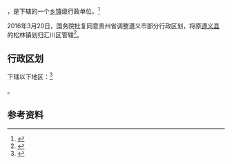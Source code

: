 {{中国乡级行政区|52/03/03/109/000}}

'''{{PAGENAMEBASE}}'''，是{{PRC admin/fullname|52/03/03/109/000|3}}下辖的一个[[乡镇|乡镇]]级行政单位。<ref>{{PRC admin/ref sgc|{{PRC admin/parent|52/03/03/109/000}}}}</ref>

2016年3月20日，国务院批复同意贵州省调整遵义市部分行政区划，将原[[遵义县|遵义县]]的松林镇划归汇川区管辖<ref>{{Cite web |url=http://xzqh.mca.gov.cn/ssdescription?dcps=52&dcpid=2016 |title=国务院关于同意贵州省调整遵义市部分行政区划的批复（国函〔2016〕56号） |access-date=2017-09-01 |archive-date=2017-09-02 |archive-url=https://web.archive.org/web/20170902003812/http://xzqh.mca.gov.cn/ssdescription?dcps=52&dcpid=2016 |dead-url=no }}</ref>。

== 行政区划 ==

{{PAGENAMEBASE}}下辖以下地区：<ref>{{PRC admin/ref sgc|52/03/03/109/000}}</ref>

{{PRC admin/children|52/03/03/109/000}}。

== 参考资料 ==

{{reflist}}

{{行政区划小作品}}
{{PRC admin/navcat|52/03/03/109/000}}
